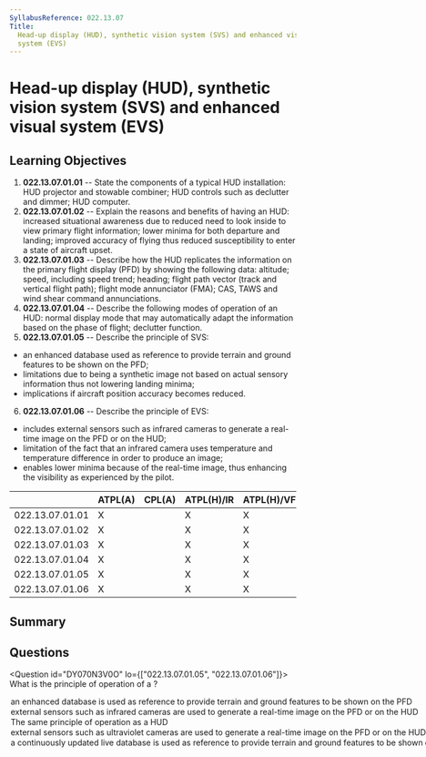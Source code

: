 ```yaml
---
SyllabusReference: 022.13.07
Title:
  Head-up display (HUD), synthetic vision system (SVS) and enhanced visual
  system (EVS)
---
```


# Head-up display (HUD), synthetic vision system (SVS) and enhanced visual system (EVS)

## Learning Objectives

1.  **022.13.07.01.01** -- State the components of a typical HUD installation:
    HUD projector and stowable combiner; HUD controls such as declutter and
    dimmer; HUD computer.
2.  **022.13.07.01.02** -- Explain the reasons and benefits of having an HUD:
    increased situational awareness due to reduced need to look inside to view
    primary flight information; lower minima for both departure and landing;
    improved accuracy of flying thus reduced susceptibility to enter a state of
    aircraft upset.
3.  **022.13.07.01.03** -- Describe how the HUD replicates the information on the
    primary flight display (PFD) by showing the following data: altitude; speed,
    including speed trend; heading; flight path vector (track and vertical flight
    path); flight mode annunciator (FMA); CAS, TAWS and wind shear command
    annunciations.
4.  **022.13.07.01.04** -- Describe the following modes of operation of an HUD:
    normal display mode that may automatically adapt the information based on the
    phase of flight; declutter function.
5.  **022.13.07.01.05** -- Describe the principle of SVS:

*   an enhanced database used as reference to provide terrain and ground features
    to be shown on the PFD;
*   limitations due to being a synthetic image not based on actual sensory
    information thus not lowering landing minima;
*   implications if aircraft position accuracy becomes reduced.

6.  **022.13.07.01.06** -- Describe the principle of EVS:

*   includes external sensors such as infrared cameras to generate a real-time
    image on the PFD or on the HUD;
*   limitation of the fact that an infrared camera uses temperature and
    temperature difference in order to produce an image;
*   enables lower minima because of the real-time image, thus enhancing the
    visibility as experienced by the pilot.

|                 | ATPL(A) | CPL(A) | ATPL(H)/IR | ATPL(H)/VFR | CPL(H) | IR | CBIR(A) |
| --------------- | ------- | ------ | ---------- | ----------- | ------ | -- | ------- |
| 022.13.07.01.01 | X       |        | X          | X           |        |    |         |
| 022.13.07.01.02 | X       |        | X          | X           |        |    |         |
| 022.13.07.01.03 | X       |        | X          | X           |        |    |         |
| 022.13.07.01.04 | X       |        | X          | X           |        |    |         |
| 022.13.07.01.05 | X       |        | X          | X           |        |    |         |
| 022.13.07.01.06 | X       |        | X          | X           |        |    |         |

## Summary

## Questions

<Question id="DY070N3V0O" lo={["022.13.07.01.05", "022.13.07.01.06"]}>
  <Text variant="oneCorrect">
    What is the principle of operation of a <Subject />?
  </Text>

  <Option subject={[["SVS"], ["synthetic vision system"]]} why="SVS system description">
    an enhanced database is used as reference to provide terrain and ground
    features to be shown on the PFD
  </Option>

  <Option subject={[["EVS"], ["enhanced visual system"]]} why="EVS system description">
    external sensors such as infrared cameras are used to generate a real-time
    image on the PFD or on the HUD
  </Option>

  <Option>The same principle of operation as a HUD</Option>

  <Option why="Describes a EVS, except that infrared rights are used.">
    external sensors such as ultraviolet cameras are used to generate a
    real-time image on the PFD or on the HUD
  </Option>

  <Option why="Describes a SVS, except the database is not continuously updated via live data.">
    a continuously updated live database is used as reference to provide terrain
    and ground features to be shown on the PFD
  </Option>
</Question>
